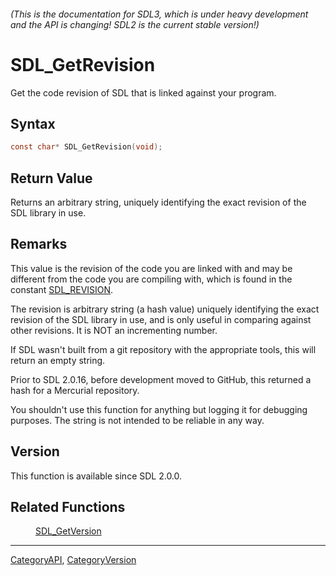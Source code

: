 ====== (This is the documentation for SDL3, which is under heavy development and the API is changing! SDL2 is the current stable version!) ======
= SDL_GetRevision =

Get the code revision of SDL that is linked against your program.

== Syntax ==

<syntaxhighlight lang='c'>
const char* SDL_GetRevision(void);
</syntaxhighlight>

== Return Value ==

Returns an arbitrary string, uniquely identifying the exact revision of the
SDL library in use.

== Remarks ==

This value is the revision of the code you are linked with and may be
different from the code you are compiling with, which is found in the
constant [[SDL_REVISION]].

The revision is arbitrary string (a hash value) uniquely identifying the
exact revision of the SDL library in use, and is only useful in comparing
against other revisions. It is NOT an incrementing number.

If SDL wasn't built from a git repository with the appropriate tools, this
will return an empty string.

Prior to SDL 2.0.16, before development moved to GitHub, this returned a
hash for a Mercurial repository.

You shouldn't use this function for anything but logging it for debugging
purposes. The string is not intended to be reliable in any way.

== Version ==

This function is available since SDL 2.0.0.

== Related Functions ==

:[[SDL_GetVersion]]

----
[[CategoryAPI]], [[CategoryVersion]]



